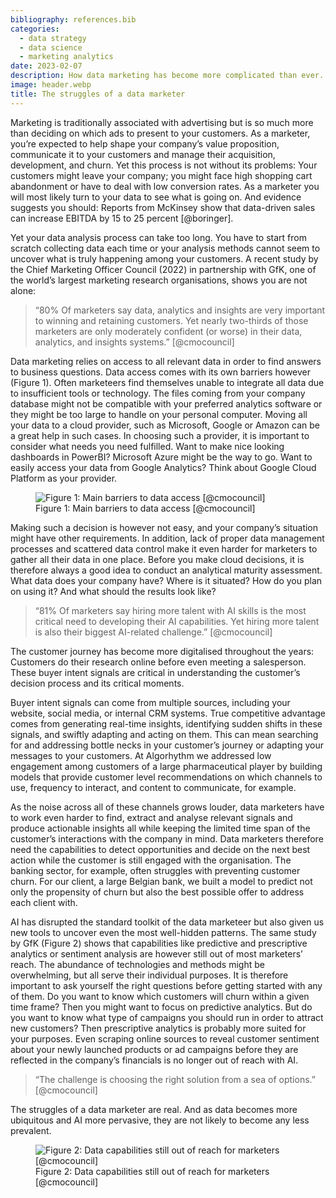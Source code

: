 ```yaml
---
bibliography: references.bib
categories:
  - data strategy
  - data science
  - marketing analytics
date: 2023-02-07
description: How data marketing has become more complicated than ever.
image: header.webp
title: The struggles of a data marketer
---
```



Marketing is traditionally associated with advertising but is so much more than deciding on which ads to present to your customers. As a marketer, you’re expected to help shape your company’s value proposition, communicate it to your customers and manage their acquisition, development, and churn. Yet this process is not without its problems: Your customers might leave your company; you might face high shopping cart abandonment or have to deal with low conversion rates. As a marketer you will most likely turn to your data to see what is going on. And evidence suggests you should: Reports from McKinsey show that data-driven sales can increase EBITDA by 15 to 25 percent [@boringer].

Yet your data analysis process can take too long. You have to start from scratch collecting data each time or your analysis methods cannot seem to uncover what is truly happening among your customers. A recent study by the Chief Marketing Officer Council (2022) in partnership with GfK, one of the world’s largest marketing research organisations, shows you are not alone:

> “80% Of marketers say data, analytics and insights are very important to winning and retaining customers. Yet nearly two-thirds of those marketers are only moderately confident (or worse) in their data, analytics, and insights systems.” [@cmocouncil]

Data marketing relies on access to all relevant data in order to find answers to business questions. Data access comes with its own barriers however (Figure 1). Often marketeers find themselves unable to integrate all data due to insufficient tools or technology. The files coming from your company database might not be compatible with your preferred analytics software or they might be too large to handle on your personal computer. Moving all your data to a cloud provider, such as Microsoft, Google or Amazon can be a great help in such cases. In choosing such a provider, it is important to consider what needs you need fulfilled. Want to make nice looking dashboards in PowerBI? Microsoft Azure might be the way to go. Want to easily access your data from Google Analytics? Think about Google Cloud Platform as your provider.

![Figure 1: Main barriers to data access [@cmocouncil]](data_barriers.png)

Making such a decision is however not easy, and your company’s situation might have other requirements. In addition, lack of proper data management processes and scattered data control make it even harder for marketers to gather all their data in one place. Before you make cloud decisions, it is therefore always a good idea to conduct an analytical maturity assessment. What data does your company have? Where is it situated? How do you plan on using it? And what should the results look like?

> “81% Of marketers say hiring more talent with AI skills is the most critical need to developing their AI capabilities. Yet hiring more talent is also their biggest AI-related challenge.” [@cmocouncil]

The customer journey has become more digitalised throughout the years: Customers do their research online before even meeting a salesperson. These buyer intent signals are critical in understanding the customer’s decision process and its critical moments.

Buyer intent signals can come from multiple sources, including your website, social media, or internal CRM systems. True competitive advantage comes from generating real-time insights, identifying sudden shifts in these signals, and swiftly adapting and acting on them. This can mean searching for and addressing bottle necks in your customer’s journey or adapting your messages to your customers. At Algorhythm we addressed low engagement among customers of a large pharmaceutical player by building models that provide customer level recommendations on which channels to use, frequency to interact, and content to communicate, for example.

As the noise across all of these channels grows louder, data marketers have to work even harder to find, extract and analyse relevant signals and produce actionable insights all while keeping the limited time span of the customer’s interactions with the company in mind. Data marketers therefore need the capabilities to detect opportunities and decide on the next best action while the customer is still engaged with the organisation. The banking sector, for example, often struggles with preventing customer churn. For our client, a large Belgian bank, we built a model to predict not only the propensity of churn but also the best possible offer to address each client with.

AI has disrupted the standard toolkit of the data marketeer but also given us new tools to uncover even the most well-hidden patterns. The same study by GfK (Figure 2) shows that capabilities like predictive and prescriptive analytics or sentiment analysis are however still out of most marketers’ reach. The abundance of technologies and methods might be overwhelming, but all serve their individual purposes. It is therefore important to ask yourself the right questions before getting started with any of them. Do you want to know which customers will churn within a given time frame? Then you might want to focus on predictive analytics. But do you want to know what type of campaigns you should run in order to attract new customers? Then prescriptive analytics is probably more suited for your purposes. Even scraping online sources to reveal customer sentiment about your newly launched products or ad campaigns before they are reflected in the company’s financials is no longer out of reach with AI.

>  “The challenge is choosing the right solution from a sea of options." [@cmocouncil]

The struggles of a data marketer are real. And as data becomes more ubiquitous and AI more pervasive, they are not likely to become any less prevalent.

![Figure 2: Data capabilities still out of reach for marketers [@cmocouncil]](data_challenges.png)

